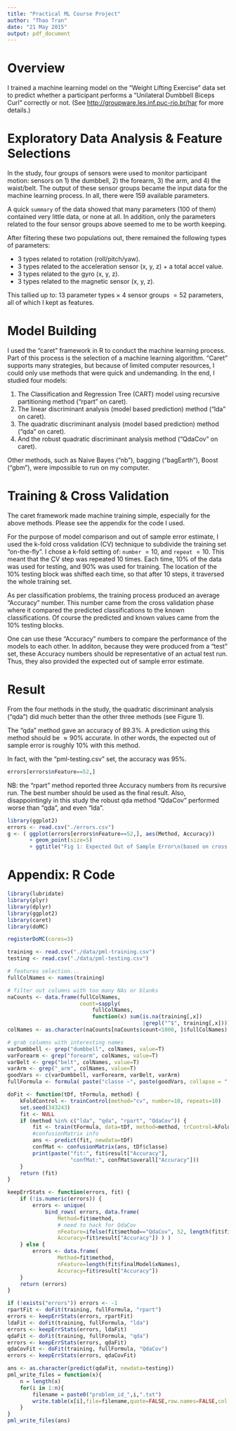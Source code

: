 ```yaml
---
title: "Practical ML Course Project"
author: "Thao Tran"
date: "21 May 2015"
output: pdf_document
---
```


# Overview

I trained a machine learning model on the "Weight Lifting Exercise" data set to predict whether a participant performs a "Unilateral Dumbbell Biceps Curl" correctly or not. (See <http://groupware.les.inf.puc-rio.br/har> for more details.)


# Exploratory Data Analysis & Feature Selections

In the study, four groups of sensors were used to monitor participant motion: sensors on 1) the dumbbell, 2) the forearm, 3) the arm, and 4) the waist/belt. The output of these sensor groups became the input data for the machine learning process. In all, there were 159 available parameters. 

A quick `summary` of the data showed that many parameters (100 of them) contained very little data, or none at all. In addition, only the parameters related to the four sensor groups above seemed to me to be worth keeping. 

After filtering these two populations out, there remained the following types of parameters: 

* 3 types related to rotation (roll/pitch/yaw).
* 3 types related to the acceleration sensor (x, y, z) + a total accel value.
* 3 types related to the gyro (x, y, z).
* 3 types related to the magnetic sensor (x, y, z).

This tallied up to: $13$ parameter types $\times$ $4$ sensor groups $= 52$ parameters, all of which I kept as features.

# Model Building

I used the "caret" framework in R to conduct the machine learning process. Part of this process is the selection of a machine learning algorithm. "Caret" supports many strategies, but because of limited computer resources, I could only use methods that were quick and undemanding. In the end, I studied four models: 

1. The Classification and Regression Tree (CART) model using recursive partitioning method ("rpart" on caret).
1. The linear discriminant analysis (model based prediction) method ("lda" on caret).
1. The quadratic discriminant analysis (model based prediction) method ("qda" on caret).
1. And the robust quadratic discriminant analysis method ("QdaCov" on caret).

Other methods, such as Naive Bayes ("nb"), bagging ("bagEarth"), Boost ("gbm"), were impossible to run on my computer.

# Training & Cross Validation

The caret framework made machine training simple, especially for the above methods. Please see the appendix for the code I used.

For the purpose of model comparison and out of sample error estimate, I used the k-fold cross validation (CV) technique to subdivide the training set "on-the-fly". I chose a k-fold setting of: `number` $=10$, and `repeat` $=10$. This meant that the CV step was repeated 10 times. Each time, $10\%$ of the data was used for testing, and $90\%$ was used for training. The location of the $10\%$ testing block was shifted each time, so that after $10$ steps, it traversed the whole training set. 

As per classification problems, the training process produced an average "Accuracy" number. This number came from the cross validation phase where it compared the predicted classifications to the known classifications. Of course the predicted and known values came from the $10\%$ testing blocks. 

One can use these "Accuracy" numbers to compare the performance of the models to each other. In additon, because they were produced from a "test" set, these Accuracy numbers should be representative of an actual test run.  Thus, they also provided the expected out of sample error estimate.

# Result

From the four methods in the study, the quadratic discriminant analysis ("qda") did much better than the other three methods (see Figure 1). 

The "qda" method gave an accuracy of $89.3\%$. A prediction using this method should be $\approx 90\%$ accurate. In other words, the expected out of sample error is roughly $10\%$ with this method.

In fact, with the "pml-testing.csv" set, the accuracy was $95\%$.

```r
errors[errors$nFeature==52,]
```

NB: the "rpart" method reported three Accuracy numbers from its recursive run. The best number should be used as the final result. Also, disappointingly in this study the robust qda method "QdaCov" performed worse than "qda", and even "lda".

```r
library(ggplot2)
errors <- read.csv("./errors.csv")
g <- ( ggplot(errors[errors$nFeature==52,], aes(Method, Accuracy)) 
       + geom_point(size=5)
       + ggtitle("Fig 1: Expected Out of Sample Error\n(based on cross validation analysis)")); g
```

\newpage

# Appendix: R Code

```r
library(lubridate)
library(plyr)
library(dplyr)
library(ggplot2)
library(caret)
library(doMC)

registerDoMC(cores=3)

```
```r
training <- read.csv("./data/pml-training.csv")
testing <- read.csv("./data/pml-testing.csv")

# features selection...
fullColNames <- names(training)

# filter out columns with too many NAs or blanks
naCounts <- data.frame(fullColNames, 
                       count=sapply(
                           fullColNames, 
                           function(x) sum(is.na(training[,x])
                                           |grepl("^$", training[,x]))))
colNames <- as.character(naCounts[naCounts$count<1000, ]$fullColNames)

# grab columns with interesting names
varDumbbell <- grep("dumbbell", colNames, value=T)
varForearm <- grep("forearm", colNames, value=T)
varBelt <- grep("belt", colNames, value=T)
varArm <- grep("_arm", colNames, value=T)
goodVars <- c(varDumbbell, varForearm, varBelt, varArm)
fullFormula <- formula( paste("classe ~", paste(goodVars, collapse = " + ")) )

doFit <- function(tDf, tFormula, method) {
    kFoldControl <- trainControl(method="cv", number=10, repeats=10)
    set.seed(343243)
    fit <- NULL
    if (method %in% c("lda", "qda", "rpart", "QdaCov")) {
        fit <- train(tFormula, data=tDf, method=method, trControl=kFoldControl)
        #confusionMatrix info
        ans <- predict(fit, newdata=tDf)
        confMat <- confusionMatrix(ans, tDf$classe)
        print(paste("fit:", fit$result["Accuracy"], 
                    "confMat:", confMat$overall["Accuracy"]))
    }    
    return (fit)
}

keepErrStats <- function(errors, fit) {
    if (!is.numeric(errors)) {
        errors <- unique( 
            bind_rows( errors, data.frame(
                Method=fit$method, 
                # need to hack for QdaCov
                nFeature=ifelse(fit$method=="QdaCov", 52, length(fit$finalModel$xNames)),
                Accuracy=fit$result["Accuracy"]) ) )
    } else {
    	errors <- data.frame(
                Method=fit$method, 
                nFeature=length(fit$finalModel$xNames), 
                Accuracy=fit$result["Accuracy"])
    }
    return (errors)
}

if (!exists("errors")) errors <- -1
rpartFit <- doFit(training, fullFormula, "rpart")
errors <- keepErrStats(errors, rpartFit)
ldaFit <- doFit(training, fullFormula, "lda")
errors <- keepErrStats(errors, ldaFit)
qdaFit <- doFit(training, fullFormula, "qda")
errors <- keepErrStats(errors, qdaFit)
qdaCovFit <- doFit(training, fullFormula, "QdaCov")
errors <- keepErrStats(errors, qdaCovFit)

ans <- as.character(predict(qdaFit, newdata=testing))
pml_write_files = function(x){
    n = length(x)
    for(i in 1:n){
        filename = paste0("problem_id_",i,".txt")
        write.table(x[i],file=filename,quote=FALSE,row.names=FALSE,col.names=FALSE)
    }
}
pml_write_files(ans)
```


